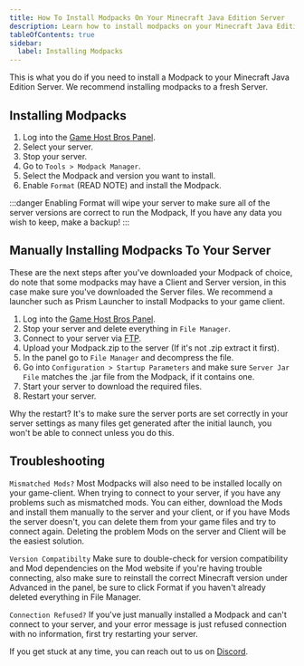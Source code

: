 ---
title: How To Install Modpacks On Your Minecraft Java Edition Server
description: Learn how to install modpacks on your Minecraft Java Edition Server
tableOfContents: true
sidebar:
  label: Installing Modpacks
---

This is what you do if you need to install a Modpack to your Minecraft Java Edition Server. We recommend installing modpacks to a fresh Server.

## Installing Modpacks

1. Log into the [Game Host Bros Panel](https://panel.gamehostbros.com/).
2. Select your server.
3. Stop your server.
4. Go to `Tools > Modpack Manager`.
5. Select the Modpack and version you want to install.
6. Enable `Format` (READ NOTE) and install the Modpack.

:::danger
Enabling Format will wipe your server to make sure all of the server versions are correct to run the Modpack, If you have any data you wish to keep, make a backup!
:::

## Manually Installing Modpacks To Your Server

These are the next steps after you've downloaded your Modpack of choice, do note that some modpacks may have a Client and Server version, in this case make sure you've downloaded the Server files. We recommend a launcher such as Prism Launcher to install Modpacks to your game client.

1. Log into the [Game Host Bros Panel](https://panel.gamehostbros.com/).
2. Stop your server and delete everything in `File Manager`.
3. Connect to your server via [FTP](https://guides.gamehostbros.com/getting-started/uploading-files/).
4. Upload your Modpack.zip to the server (If it's not .zip extract it first).
5. In the panel go to `File Manager` and decompress the file.
6. Go into `Configuration > Startup Parameters` and make sure `Server Jar File` matches the .jar file from the Modpack, if it contains one.
7. Start your server to download the required files.
8. Restart your server.

Why the restart? It's to make sure the server ports are set correctly in your server settings as many files get generated after the initial launch, you won't be able to connect unless you do this.

## Troubleshooting

`Mismatched Mods?` Most Modpacks will also need to be installed locally on your game-client. When trying to connect to your server, if you have any problems such as mismatched mods. You can either, download the Mods and install them manually to the server and your client, or if you have Mods the server doesn't, you can delete them from your game files and try to connect again. Deleting the problem Mods on the server and Client will be the easiest solution.

`Version Compatibilty` Make sure to double-check for version compatibility and Mod dependencies on the Mod website if you're having trouble connecting, also make sure to reinstall the correct Minecraft version under 
Advanced in the panel, be sure to click Format if you haven't already deleted everything in File Manager.

`Connection Refused?` If you've just manually installed a Modpack and can't connect to your server, and your error message is just refused connection with no information, first try restarting your server.

If you get stuck at any time, you can reach out to us on [Discord](https://discord.gg/FN4XgbAwzr).
